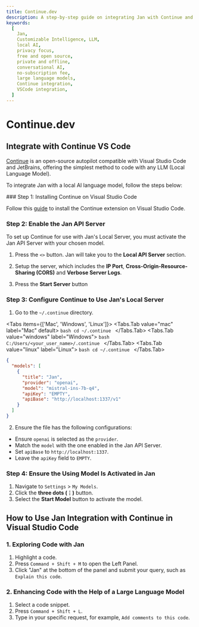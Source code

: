 ```yaml
---
title: Continue.dev
description: A step-by-step guide on integrating Jan with Continue and VS Code.
keywords:
  [
    Jan,
    Customizable Intelligence, LLM,
    local AI,
    privacy focus,
    free and open source,
    private and offline,
    conversational AI,
    no-subscription fee,
    large language models,
    Continue integration,
    VSCode integration,
  ]
---
```



# Continue.dev

## Integrate with Continue VS Code

[Continue](https://continue.dev/docs/intro) is an open-source autopilot compatible with Visual Studio Code and JetBrains, offering the simplest method to code with any LLM (Local Language Model).

To integrate Jan with a local AI language model, follow the steps below:

<Steps>
### Step 1: Installing Continue on Visual Studio Code

Follow this [guide](https://continue.dev/docs/quickstart) to install the Continue extension on Visual Studio Code.

### Step 2: Enable the Jan API Server

To set up Continue for use with Jan's Local Server, you must activate the Jan API Server with your chosen model.

1. Press the `<>` button. Jan will take you to the **Local API Server** section.

2. Setup the server, which includes the **IP Port**, **Cross-Origin-Resource-Sharing (CORS)** and **Verbose Server Logs**.

3. Press the **Start Server** button

### Step 3: Configure Continue to Use Jan's Local Server

1. Go to the `~/.continue` directory.

<Tabs items={['Mac', 'Windows', 'Linux']}>
    <Tabs.Tab value="mac" label="Mac" default>
    ```bash
    cd ~/.continue
    ```
    </Tabs.Tab>
    <Tabs.Tab value="windows" label="Windows">
    ```bash
    C:/Users/<your_user_name>/.continue
    ```
    </Tabs.Tab>
    <Tabs.Tab value="linux" label="Linux">
    ```bash
    cd ~/.continue
    ```
    </Tabs.Tab>
</Tabs>

```json title="~/.continue/config.json"
{
  "models": [
    {
      "title": "Jan",
      "provider": "openai",
      "model": "mistral-ins-7b-q4",
      "apiKey": "EMPTY",
      "apiBase": "http://localhost:1337/v1"
    }
  ]
}
```

2. Ensure the file has the following configurations:
  - Ensure `openai` is selected as the `provider`.
  - Match the `model` with the one enabled in the Jan API Server.
  - Set `apiBase` to `http://localhost:1337`.
  - Leave the `apiKey` field to `EMPTY`.

### Step 4: Ensure the Using Model Is Activated in Jan

1. Navigate to `Settings` > `My Models`.
2. Click the **three dots (⋮)** button.
3. Select the **Start Model** button to activate the model.

</Steps>

## How to Use Jan Integration with Continue in Visual Studio Code

### 1. Exploring Code with Jan

1. Highlight a code.
2. Press `Command + Shift + M` to open the Left Panel.
3. Click "Jan" at the bottom of the panel and submit your query, such as `Explain this code`.

### 2. Enhancing Code with the Help of a Large Language Model

1. Select a code snippet.
2. Press `Command + Shift + L`.
3. Type in your specific request, for example, `Add comments to this code`.
